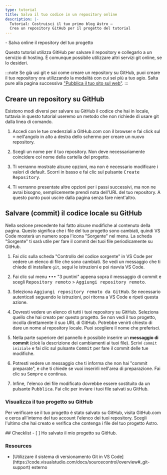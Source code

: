 ```yaml
---
type: tutorial
title: Salva il tuo codice in un repository online
description: |-
  Tutorial: Costruisci il tuo primo blog Astro —
  Crea un repository GitHub per il progetto del tutorial
---
```




<PreCheck>
  - Salva online il repository del tuo progetto
</PreCheck>

Questo tutorial utilizza GitHub per salvare il repository e collegarlo a un servizio di hosting. È comunque possibile utilizzare altri servizi git online, se lo desideri.

:::note
Se già usi git e sai come creare un repository su GitHub, puoi creare il tuo repository ora utilizzando la modalità con cui sei più a tuo agio. Salta pure alla pagina successiva ["Pubblica il tuo sito sul web"](/it/tutorial/1-setup/5/). 
:::

## Creare un repository su GitHub

Esistono modi diversi per salvare su GitHub il codice che hai in locale, tuttavia in questo tutorial useremo un metodo che non richiede di usare git dalla linea di comando. 

1. Accedi con le tue credenziali a GitHub.com con il browser e fai click sul <kbd>+</kbd> nell'angolo in alto a destra dello schermo per creare un nuovo repository. 

2. Scegli un nome per il tuo repository. Non deve necessariamente coincidere col nome della cartella del progetto.

3. Ti verranno mostrate alcune opzioni, ma non è necessario modificare i valori di default. Scorri in basso e fai clic sul pulsante <kbd>Create Repository</kbd>.

4. Ti verranno presentate altre opzioni per i passi successivi, ma non ne avrai bisogno, semplicemente prendi nota dell'URL del tuo repository. A questo punto puoi uscire dalla pagina senza fare nient'altro.


## Salvare (commit) il codice locale su GitHub

Nella sezione precedente hai fatto alcune modifiche al contenuto della pagina. Questo significa che i file del tuo progetto sono cambiati, quindi VS Code mosterà un numero sopa l'icona "Sorgente" nel menu. La scheda "Sorgente" ti sarà utile per fare il commit dei tuoi file periodicamente su GitHub.

1. Fai clic sulla scheda "Controllo del codice sorgente" in VS Code per vedere un elenco di file che sono cambiati. Se vedi un messaggio che ti chiede di installare `git`, segui le istruzioni e poi riavvia VS Code.

2. Fai clic sul menu <kbd>•••</kbd> "3 puntini" appena sopra il messaggio di commit e scegli <kbd>Repository remoto</kbd> > <kbd>Aggiungi repository remoto</kbd>.

3. Seleziona <kbd>Aggiungi repository remoto da GitHub</kbd>. Se necessario autenticati seguendo le istruzioni, poi ritorna a VS Code e ripeti questa azione.

4. Dovresti vedere un elenco di tutti i tuoi repository su GitHub. Seleziona quello che hai creato per questo progetto. Se non vedi il tuo progetto, incolla direttamente il suo URL di GitHub. Potrebbe venirti chiesto di dare un nome al repository locale. Puoi scegliere il nome che preferisci. 

5. Nella parte superiore del pannello è possibile inserire un **messaggio di commit** (cioè la descrizione dei cambiamenti ai tuoi file). Scrivi `commit iniziale` e fai clic sul pulsante <kbd>Commit</kbd> per fare il commit delle tue modifiche.

6. Potresti vedere un messaggio che ti informa che non hai "commit preparate", e che ti chiede se vuoi inserirli nell'area di preparazione. Fai clic su <kbd>Sempre</kbd> e continua.

7. Infine, l'elenco dei file modificato dovrebbe essere sostituito da un pulsante <kbd>Pubblica</kbd>. Fai clic per inviare i tuoi file salvati su GitHub.

### Visualizza il tuo progetto su GitHub

Per verificare se il tuo progetto è stato salvato su GitHub, visita GitHub.com e cerca all'interno del tuo account l'elenco dei tuoi repository. Scegli l'ultimo che hai creato e verifica che contenga i file del tuo progetto Astro.

<Box icon="check-list">
## Checklist

<Checklist>
- [ ] Ho salvato il mio progetto su GitHub.
</Checklist>
</Box>

### Resources

- <p>[Utilizzare il sistema di versionamento Git in VS Code](https://code.visualstudio.com/docs/sourcecontrol/overview#_git-support) <Badge>esterno</Badge></p>
